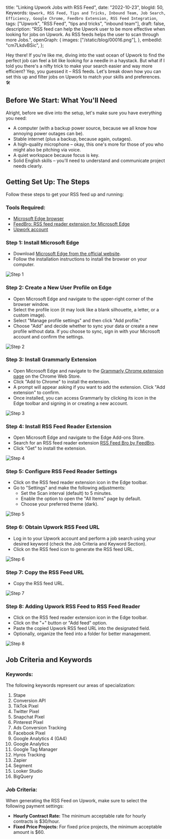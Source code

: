   title: "Linking Upwork Jobs with RSS Feed",
  date: "2022-10-23",
  blogId: 50,
  Keywords: `Upwork, RSS Feed, Tips and Tricks, Inbound Team, Job Search, Efficiency, Google Chrome, Feedbro Extension, RSS Feed Integration`,
  tags: ["Upwork", "RSS Feed", "tips and tricks", "inbound team"],
  draft: false,
  description:
    "RSS feed can help the Upwork user to be more effective when looking for jobs on Upwork. As RSS feeds helps the user to scan through more Jobs.",
  openGraph: {
    images: ["/static/blog/00016.png"],
  },
  embedId: "cm7LkdvBSic",
};

<BlogHeader metadata={metadata} />

Hey there! If you're like me, diving into the vast ocean of Upwork to find the perfect job can feel a bit like looking for a needle in a haystack. But what if I told you there's a nifty trick to make your search easier and way more efficient? Yep, you guessed it – RSS feeds. Let's break down how you can set this up and filter jobs on Upwork to match your skills and preferences. 🛠️

## Before We Start: What You'll Need

Alright, before we dive into the setup, let's make sure you have everything you need:

- A computer (with a backup power source, because we all know how annoying power outages can be).
- Stable internet (plus a backup, because again, outages).
- A high-quality microphone – okay, this one's more for those of you who might also be pitching via voice.
- A quiet workspace because focus is key.
- Solid English skills – you'll need to understand and communicate project needs clearly.

## Getting Set Up: The Steps

Follow these steps to get your RSS feed up and running:

### Tools Required:

- [Microsoft Edge browser](https://www.microsoft.com/en-us/edge/download?form=MA13FJ)
- [FeedBro: RSS feed reader extension for Microsoft Edge](https://chrome.google.com/webstore/detail/feedbro/mefgmmbdailogpfhfblcnnjfmnpnmdfa?hl=en)
- [Upwork account](https://www.upwork.com)

### Step 1: Install Microsoft Edge

- Download [Microsoft Edge from the official website](https://www.microsoft.com/en-us/edge/download?form=MA13FJ).
- Follow the installation instructions to install the browser on your computer.

![Step 1](/static/blog/94/001.png)

### Step 2: Create a New User Profile on Edge

- Open Microsoft Edge and navigate to the upper-right corner of the browser window.
- Select the profile icon (it may look like a blank silhouette, a letter, or a custom image).
- Select "Manage profile settings" and then click "Add profile."
- Choose "Add" and decide whether to sync your data or create a new profile without data. If you choose to sync, sign in with your Microsoft account and confirm the settings.

![Step 2](/static/blog/94/002.png)

### Step 3: Install Grammarly Extension

- Open Microsoft Edge and navigate to the [Grammarly Chrome extension page](https://chrome.google.com/webstore/detail/grammarly-for-chrome/kbfnbcaeplbcioakkpcpgfkobkghlhen) on the Chrome Web Store.
- Click "Add to Chrome" to install the extension.
- A prompt will appear asking if you want to add the extension. Click "Add extension" to confirm.
- Once installed, you can access Grammarly by clicking its icon in the Edge toolbar and signing in or creating a new account.

![Step 3](/static/blog/94/003.png)

### Step 4: Install RSS Feed Reader Extension

- Open Microsoft Edge and navigate to the Edge Add-ons Store.
- Search for an RSS feed reader extension [RSS Feed Bro by FeedBro](https://chrome.google.com/webstore/detail/feedbro/mefgmmbdailogpfhfblcnnjfmnpnmdfa?hl=en).
- Click "Get" to install the extension.

![Step 4](/static/blog/94/004.png)

### Step 5: Configure RSS Feed Reader Settings

- Click on the RSS feed reader extension icon in the Edge toolbar.
- Go to "Settings" and make the following adjustments:
  - Set the Scan interval (default) to 5 minutes.
  - Enable the option to open the "All Items" page by default.
  - Choose your preferred theme (dark).

![Step 5](/static/blog/94/005.png)

### Step 6: Obtain Upwork RSS Feed URL

- Log in to your Upwork account and perform a job search using your desired keyword (check the Job Criteria and Keyword Section).
- Click on the RSS feed icon to generate the RSS feed URL.

![Step 6](/static/blog/94/006.png)

### Step 7: Copy the RSS Feed URL

- Copy the RSS feed URL.

![Step 7](/static/blog/94/007.png)

### Step 8: Adding Upwork RSS Feed to RSS Feed Reader

- Click on the RSS feed reader extension icon in the Edge toolbar.
- Click on the "+" button or "Add feed" option.
- Paste the copied Upwork RSS feed URL into the designated field.
- Optionally, organize the feed into a folder for better management.

![Step 8](/static/blog/94/008.png)

## Job Criteria and Keywords

### Keywords:

The following keywords represent our areas of specialization:

1. Stape
2. Conversion API
3. TikTok Pixel
4. Twitter Pixel
5. Snapchat Pixel
6. Pinterest Pixel
7. Ads Conversion Tracking
8. Facebook Pixel
9. Google Analytics 4 (GA4)
10. Google Analytics
11. Google Tag Manager
12. Hyros Tracking
13. Zapier
14. Segment
15. Looker Studio
16. BigQuery

### Job Criteria:

When generating the RSS Feed on Upwork, make sure to select the following payment settings:

- **Hourly Contract Rate:** The minimum acceptable rate for hourly contracts is $30/hour.
- **Fixed Price Projects:** For fixed price projects, the minimum acceptable amount is $60.
